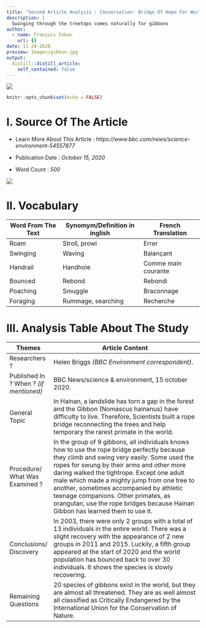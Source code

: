 ```yaml
---
title: "Second Article Analysis : Conservation: Bridge Of Hope For World's Rarest Primate"
description: |
  Swinging through the treetops comes naturally for gibbons
author:
  - name: François Fokan
    url: {}
date: 11-24-2020
preview: Images/gibbon.jpg
output:
  distill::distill_article:
    self_contained: false
---
```

![](Images/gibbon.jpg)
```r
knitr::opts_chunk$set(echo = FALSE)
```

# I. Source Of The Article

- Learn More About This Article : *https://www.bbc.com/news/science-environment-54557877*

- Publication Date : *October 15, 2020*

- Word Count : *500*

![](Images/bbc.jpg)

# II. Vocabulary
|     Word From The Text    |     Synomym/Definition   in inglish    |     French Translation       |
|---------------------------|----------------------------------------|------------------------------|
|     Roam                  |     Stroll, prowl                      |     Errer                    |
|     Swinging              |     Waving                             |     Balançant                |
|     Handrail              |     Handhole                           |     Comme   main courante    |
|     Bounced               |     Rebond                             |     Rebondi                  |
|     Poaching              |     Smuggle                            |     Braconnage               |
|     Foraging              |     Rummage, searching                 |     Recherche                |

# III. Analysis Table About The Study
|     Themes                                  |     Article Content                                                                                                                                                                                                                                                                                                                                                                                                                                                           |
|---------------------------------------------|-------------------------------------------------------------------------------------------------------------------------------------------------------------------------------------------------------------------------------------------------------------------------------------------------------------------------------------------------------------------------------------------------------------------------------------------------------------------------------|
|     Researchers   ?                         |     Helen Briggs *(BBC Environment correspondent)*.                                                                                                                                                                                                                                                                                                                                                                                                                             |
|     Published In ? When ? *(if mentioned)*    |     BBC News/science & environment, 15 october 2020.                                                                                                                                                                                                                                                                                                                                                                                                                          |
|     General   Topic                         |     In Hainan, a landslide has torn a gap in the forest and the Gibbon   (Nomascus hainanus) have difficulty to live. Therefore, Scientists built a   rope bridge reconnecting the trees and help temporary the rarest primate in   the world.                                                                                                                                                                                                                                |
|     Procedure/   What Was Examined ?        |     In the group of 9 gibbons, all individuals knows how to use the rope   bridge perfectly because they climb and swing very easily. Some used the   ropes for swung by their arms and other more daring walked the tightrope.   Except one adult male which made a mighty jump from one tree to another,   sometimes accompanied by athletic teenage companions.  Other primates, as orangutan, use the rope   bridges because Hainan Gibbon has learned them to use it.    |
|     Conclusions/   Discovery                |     In 2003, there were only 2 groups with a total of 13 individuals in   the entire world. There was a slight recovery with the appearance of 2 new   groups in 2011 and 2015. Luckily, a fifth group appeared at the start of 2020   and the world population has bounced back to over 30 individuals. It shows   the species is slowly recovering.                                                                                                                         |
|     Remaining   Questions                   |     20 species of gibbons exist in the world, but they are almost all   threatened. They are as well almost all classified as Critically Endangered   by the International Union for the Conservation of Nature.                                                                                                                                                                                                                                                              |
